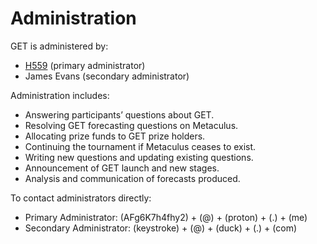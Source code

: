 # Administration

GET is administered by:

* [H559](https://www.metaculus.com/accounts/profile/118777/) (primary administrator)
* James Evans (secondary administrator)

Administration includes:

* Answering participants' questions about GET.
* Resolving GET forecasting questions on Metaculus.
* Allocating prize funds to GET prize holders.
* Continuing the tournament if Metaculus ceases to exist.
* Writing new questions and updating existing questions.
* Announcement of GET launch and new stages.
* Analysis and communication of forecasts produced.

To contact administrators directly:

* Primary Administrator: (AFg6K7h4fhy2) + (@) + (proton) + (.) + (me)
* Secondary Administrator: (keystroke) + (@) + (duck) + (.) + (com)
